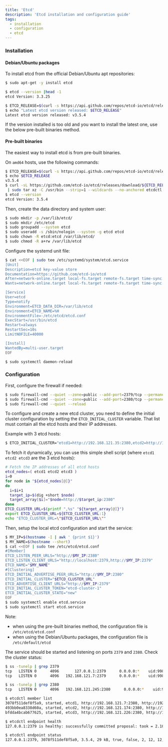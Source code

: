 ```yaml
---
title: 'Etcd'
description: 'Etcd installation and configuration guide'
tags:
  - installation
  - configuration
  - etcd
---
```


### Installation

#### Debian/Ubuntu packages

To install etcd from the official Debian/Ubuntu apt repositories:

```bash
$ sudo apt-get -y install etcd

$ etcd --version |head -1
etcd Version: 3.3.25

$ ETCD_RELEASE=$(curl -s https://api.github.com/repos/etcd-io/etcd/releases/latest|grep tag_name | cut -d '"' -f 4)
$ echo "Latest etcd version released: $ETCD_RELEASE"
Latest etcd version released: v3.5.4
```

If the version installed is too old and you want to install the latest one, use the below pre-built binaries method.

#### Pre-built binaries

The easiest way to install etcd is from pre-built binaries.

On `amd64` hosts, use the following commands:

```bash
$ ETCD_RELEASE=$(curl -s https://api.github.com/repos/etcd-io/etcd/releases/latest|grep tag_name | cut -d '"' -f 4)
$ echo $ETCD_RELEASE
v3.5.4
$ curl -sL https://github.com/etcd-io/etcd/releases/download/${ETCD_RELEASE}/etcd-${ETCD_RELEASE}-linux-amd64.tar.gz \
 | sudo tar xz -C /usr/bin --strip=1 --wildcards --no-anchored etcdctl etcd
$ etcd --version
etcd Version: 3.5.4
```

Then, create the data directory and system user:

```bash
$ sudo mkdir -p /var/lib/etcd/
$ sudo mkdir /etc/etcd
$ sudo groupadd --system etcd
$ sudo useradd -s /sbin/nologin --system -g etcd etcd
$ sudo chown -R etcd:etcd /var/lib/etcd/
$ sudo chmod -R a+rw /var/lib/etcd
```

Configure the systemd unit file:

```bash
$ cat <<EOF | sudo tee /etc/systemd/system/etcd.service
[Unit]
Description=etcd key-value store
Documentation=https://github.com/etcd-io/etcd
After=network-online.target local-fs.target remote-fs.target time-sync.target
Wants=network-online.target local-fs.target remote-fs.target time-sync.target

[Service]
User=etcd
Type=notify
Environment=ETCD_DATA_DIR=/var/lib/etcd
Environment=ETCD_NAME=%H
EnvironmentFile=-/etc/etcd/etcd.conf
ExecStart=/usr/bin/etcd
Restart=always
RestartSec=10s
LimitNOFILE=40000

[Install]
WantedBy=multi-user.target
EOF

$ sudo systemctl daemon-reload
```

### Configuration

First, configure the firewall if needed:

```bash
$ sudo firewall-cmd --quiet --zone=public --add-port=2379/tcp --permanent
$ sudo firewall-cmd --quiet --zone=public --add-port=2380/tcp --permanent
$ sudo firewall-cmd --quiet --reload
```

To configure and create a new etcd cluster, you need to define the initial cluster configuration by setting the `ETCD_INITIAL_CLUSTER` variable. That list must contain all the etcd hosts and their IP addresses.

Example with 3 etcd hosts:

```bash
$ ETCD_INITIAL_CLUSTER="etcd1=http://192.168.121.35:2380,etcd2=http://192.168.121.245:2380,etcd3=http://192.168.121.191:2380"
```

To fetch it dynamically, you can use this simple shell script (where `etcd1 etcd2 etcd3` are the 3 etcd hosts):

```bash
# Fetch the IP addresses of all etcd hosts
etcd_nodes=( etcd1 etcd2 etcd3 )
i=0
for node in "${etcd_nodes[@]}"
do
  i=$i+1
  target_ip=$(dig +short $node)
  target_array[$i]="$node=http://$target_ip:2380"
done
ETCD_CLUSTER_URL=$(printf ",%s" "${target_array[@]}")
export ETCD_CLUSTER_URL=${ETCD_CLUSTER_URL:1}
echo "ETCD_CLUSTER_URL=\"$ETCD_CLUSTER_URL\""
```

Then, setup the local etcd configuration and start the service:

```bash
$ MY_IP=$(hostname -I | awk ' {print $1}')
$ MY_NAME=$(hostname --short)
$ cat <<EOF | sudo tee /etc/etcd/etcd.conf
#[Member]
ETCD_LISTEN_PEER_URLS="http://$MY_IP:2380"
ETCD_LISTEN_CLIENT_URLS="http://localhost:2379,http://$MY_IP:2379"
ETCD_NAME="$MY_NAME"
#[Clustering]
ETCD_INITIAL_ADVERTISE_PEER_URLS="http://$MY_IP:2380"
ETCD_INITIAL_CLUSTER="$ETCD_CLUSTER_URL"
ETCD_ADVERTISE_CLIENT_URLS="http://$MY_IP:2379"
ETCD_INITIAL_CLUSTER_TOKEN="etcd-cluster-1"
ETCD_INITIAL_CLUSTER_STATE="new"
EOF
$ sudo systemctl enable etcd.service
$ sudo systemctl start etcd.service
```

Note:
* when using the pre-built binaries method, the configuration file is `/etc/etcd/etcd.conf`
* when using the Debian/Ubuntu packages, the configuration file is `/etc/default/etcd`

The service should be started and listening on ports `2379` and `2380`. Check the cluster status:

```bash
$ ss -tunelp | grep 2379
tcp   LISTEN 0      4096       127.0.0.1:2379      0.0.0.0:*    uid:998 ino:19846 sk:4 cgroup:/system.slice/etcd.service <->
tcp   LISTEN 0      4096   192.168.121.7:2379      0.0.0.0:*    uid:998 ino:19843 sk:5 cgroup:/system.slice/etcd.service <->

$ ss -tunelp | grep 2380
tcp   LISTEN 0      4096   192.168.121.245:2380      0.0.0.0:*    uid:998 ino:19190 sk:6 cgroup:/system.slice/etcd.service <->

$ etcdctl member list
3078f511def8f5a9, started, etcd1, http://192.168.121.7:2380, http://192.168.121.7:2379, false
493bb0ea8338d60a, started, etcd2, http://192.168.121.174:2380, http://192.168.121.174:2379, false
bfdda4bcab677625, started, etcd3, http://192.168.121.226:2380, http://192.168.121.226:2379, false

$ etcdctl endpoint health
127.0.0.1:2379 is healthy: successfully committed proposal: took = 2.103463ms

$ etcdctl endpoint status
127.0.0.1:2379, 3078f511def8f5a9, 3.5.4, 29 kB, true, false, 2, 12, 12,
```
